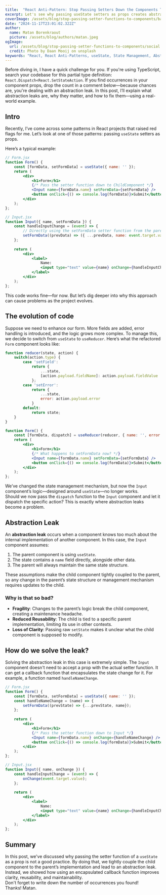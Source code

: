 ```yaml
---
title:  "React Anti-Pattern: Stop Passing Setters Down the Components Tree"
excerpt: Let's see why passing useState setters as props creates abstraction leaks and tightly couples child components to parent implementations.
coverImage: /assets/blog/stop-passing-setter-functions-to-components/banner.webp
date: "2024-11-17T23:01:02.322Z"
author:
  name: Matan Borenkraout
  picture: /assets/blog/authors/matan.jpeg
ogImage:
  url: /assets/blog/stop-passing-setter-functions-to-components/social.png
  credit: Photo by Daan Mooij on unsplash
keywords: "React, React Anti-Patterns, useState, State Management, Abstraction Leak, React Setters, Component Props, Clean Code, Reusability, React Best Practices"
---
```

Before diving in, I have a quick challenge for you. If you're using TypeScript, search your codebase for this partial type definition: `React.Dispatch<React.SetStateAction`. If you find occurrences in your component props, drop the count in a comment below—because chances are, you're dealing with an abstraction leak.
In this post, I’ll explain what abstraction leaks are, why they matter, and how to fix them—using a real-world example.
## Intro
Recently, I’ve come across some patterns in React projects that raised red flags for me. Let’s look at one of those patterns: passing `useState` setters as props.

Here’s a typical example:
```jsx
// Form.jsx 
function Form() { 
	const [formData, setFormData] = useState({ name: '' }); 
	return (
		<div>
			<h1>Form</h1> 
			{/* Pass the setter function down to ChildComponent */}
			<Input name={formData.name} setFormData={setFormData} />
			<button onClick={() => console.log(formData)}>Submit</button> 
		</div> 
	); 
};

// Input.jsx
function Input({ name, setFormData }) { 
	const handleInputChange = (event) => { 
		// Directly using the setFormData setter function from the parent
		setFormData((prevData) => ({ ...prevData, name: event.target.value })); 
	}; 
	
	return ( 
		<div>
			<label> 
				Name: 
				<input type="text" value={name} onChange={handleInputChange} /> 
			</label>
		</div> 
	); 
};
```
This code works fine—for now. But let’s dig deeper into why this approach can cause problems as the project evolves.

## The evolution of code
Suppose we need to enhance our form. More fields are added, error handling is introduced, and the logic grows more complex. To manage this, we decide to switch from `useState` to `useReducer`.
Here’s what the refactored `Form` component looks like:
```jsx
function reducer(state, action) { 
	switch(action.type) {
		case 'setField': 
			return { 
				...state, 
				[action.payload.fieldName]: action.payload.fieldValue 
			};
		case 'setError':
			return {
				...state,
				error: action.payload.error
			}
		default:
			return state;
	}
}

function Form() {  
	const [formData, dispatch] = useReducer(reducer, { name: '', error: null });
	return (
		<div>
			<h1>Form</h1> 
			{/* What happens to setFormData now? */}
			<Input name={formData.name} setFormData={setFormData} />
			<button onClick={() => console.log(formData)}>Submit</button> 
		</div> 
	); 
};
```
We’ve changed the state management mechanism, but now the `Input` component’s logic—designed around `useState`—no longer works.  
Should we now pass the `dispatch` function to the `Input` component and let it dispatch the specific action? This is exactly where abstraction leaks become a problem.

## Abstraction Leak
An **abstraction leak** occurs when a component knows too much about the internal implementation of another component. In this case, the `Input` component assumes:

1. The parent component is using `useState`.
2. The state contains a `name` field directly, alongside other data.
3. The parent will always maintain the same state structure.

These assumptions make the child component tightly coupled to the parent, so any change in the parent’s state structure or management mechanism requires updates to the child.

### Why is that so bad?
- **Fragility**: Changes to the parent’s logic break the child component, creating a maintenance headache.
- **Reduced Reusability**: The child is tied to a specific parent implementation, limiting its use in other contexts.
- **Loss of Clarity**: Passing raw `setState` makes it unclear what the child component is supposed to modify.

## How do we solve the leak?
Solving the abstraction leak in this case is extremely simple. The `Input` component doesn't need to accept a prop with the actual setter function. It can get a callback function that encapsulates the state change for it. For example, a function named `handleNameChange`.

```jsx
// Form.jsx 
function Form() { 
	const [formData, setFormData] = useState({ name: '' }); 
	const handleNameChange = (name) => { 
		setFormData((prevState) => {...prevState, name});
	};
	
	return (
		<div>
			<h1>Form</h1> 
			{/* Pass the setter function down to Input */}
			<Input name={formData.name} onChange={handleNameChange} />
			<button onClick={() => console.log(formData)}>Submit</button> 
		</div> 
	); 
};

// Input.jsx 
function Input({ name, onChange }) { 
	const handleInputChange = (event) => { 
		onChange(event.target.value);
	}; 
	
	return ( 
		<div>
			<label> 
				Name: 
				<input type="text" value={name} onChange={handleInputChange} /> 
			</label>
		</div> 
	); 
};
```

## Summary
In this post, we've discussed why passing the setter function of a `useState` as a prop is not a good practice. By doing that, we tightly couple the child component to the parent’s implementation and lead to an abstraction leak. Instead, we showed how using an encapsulated callback function improves clarity, reusability, and maintainability.  
Don't forget to write down the number of occurrences you found!  
Thanks!
Matan.